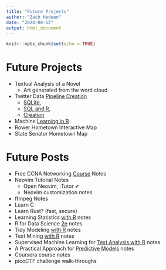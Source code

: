 ```yaml
---
title: "Future Projects"
author: "Zach Hedeen"
date: "2024-08-12"
output: html_document
---
```


```r
knitr::opts_chunk$set(echo = TRUE)
```

# Future Projects 

- Textual Analysis of a Novel
  - Art generated from the word cloud
- Twitter Data [Pipeline Creation](https://www.datacamp.com/tutorial/introduction-to-data-pipelines-for-data-professionals)
  - [SQLite](https://www.datacamp.com/tutorial/beginners-guide-to-sqlite), 
  - [SQL and R](https://www.datacamp.com/tutorial/sqlite-in-r), 
  - [Creation](https://www.datacamp.com/tutorial/building-a-tweet-etl-pipeline-using-r)
- Machine [Learning in R](https://www.datacamp.com/tutorial/tutorial-machine-learning-pipelines-mlops-deployment) 
- Rower Hometown Interactive Map
- State Senator Hometown Map


# Future Posts

- Free CCNA Networking [Course](https://youtube.com/playlist?list=PLIhvC56v63IJVXv0GJcl9vO5Z6znCVb1P&si=3RL_2D8sqQup6trU) Notes
- Neovim Tutorial Notes
  - Open Neovim, :Tutor &#10004;
  - Neovim customization notes
- ffmpeg Notes
- Learn C
- Learn Rust? (fast, secure)
- Learning Statistics [with R](https://learningstatisticswithr.com/) notes 
- R for Data Science [2e](https://r4ds.hadley.nz/) notes
- Tidy Modeling [with R](https://www.tmwr.org/) notes
- Text Mining [with R](https://www.tidytextmining.com/) notes
- Supervised Machine Learning for [Text Analysis with R](https://smltar.com/) notes
- A Practical Approach for [Predictive Models](https://bookdown.org/max/FES/) notes
- Coursera course notes
- picoCTF challenge walk-throughs